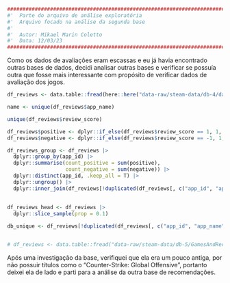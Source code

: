 ```r
########################################################################################## #
#'  Parte do arquivo de análise exploratória
#'  Arquivo focado na análise da segunda base
#' 
#'  Autor: Mikael Marin Coletto
#'  Data: 12/03/23
########################################################################################## #
```

Como os dados de avaliações eram escassas e eu já havia encontrado outras bases de dados, decidi analisar outras bases e verificar se possuía outra que fosse mais interessante com propósito de verificar dados de avaliação dos jogos.

```r
df_reviews <- data.table::fread(here::here("data-raw/steam-data/db-4/dataset.csv"))

name <- unique(df_reviews$app_name)

unique(df_reviews$review_score)

df_reviews$positive <- dplyr::if_else(df_reviews$review_score == 1, 1, 0)
df_reviews$negative <- dplyr::if_else(df_reviews$review_score == -1, 1, 0)

df_reviews_group <- df_reviews |> 
  dplyr::group_by(app_id) |> 
  dplyr::summarise(count_positive = sum(positive),
                   count_negative = sum(negative)) |> 
  dplyr::distinct(app_id, .keep_all = T) |> 
  dplyr::ungroup() |> 
  dplyr::inner_join(df_reviews[!duplicated(df_reviews[, c("app_id", "app_name")]), c("app_id", "app_name")])
  
  
df_reviews_head <- df_reviews |> 
  dplyr::slice_sample(prop = 0.1)

db_unique <- df_reviews[!duplicated(df_reviews[, c("app_id", "app_name")]), c("app_id", "app_name")]


# df_reviews <- data.table::fread("data-raw/steam-data/db-5/GamesAndRecommendation/recommendations.csv")
```

Após uma investigação da base, verifiquei que ela era um pouco antiga, por não possuir títulos como o "Counter-Strike: Global Offensive", portanto deixei ela de lado e parti para a análise da outra base de recomendações.

